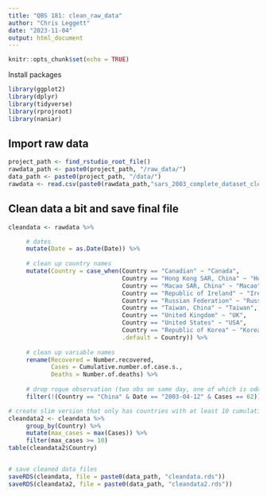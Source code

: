```yaml
---
title: "QBS 181: clean_raw_data"
author: "Chris Leggett"
date: "2023-11-04"
output: html_document
---
```


```r
knitr::opts_chunk$set(echo = TRUE)
```

Install packages
```r
library(ggplot2)
library(dplyr)
library(tidyverse)
library(rprojroot)
library(naniar)
```


## Import raw data

```r
project_path <- find_rstudio_root_file()
rawdata_path <- paste0(project_path, "/raw_data/")
data_path <- paste0(project_path, "/data/")
rawdata <- read.csv(paste0(rawdata_path,"sars_2003_complete_dataset_clean.csv"))
```


## Clean data a bit and save final file

```r

cleandata <- rawdata %>%

     # dates
     mutate(Date = as.Date(Date)) %>%
          
     # clean up country names
     mutate(Country = case_when(Country == "Canadian" ~ "Canada",
                                Country == "Hong Kong SAR, China" ~ "Hong Kong",
                                Country == "Macao SAR, China" ~ "Macao",
                                Country == "Republic of Ireland" ~ "Ireland",
                                Country == "Russian Federation" ~ "Russia",
                                Country == "Taiwan, China" ~ "Taiwan",
                                Country == "United Kingdom" ~ "UK",
                                Country == "United States" ~ "USA",
                                Country == "Republic of Korea" ~ "Korea",
                                .default = Country)) %>%
     
     # clean up variable names
     rename(Recovered = Number.recovered, 
            Cases = Cumulative.number.of.case.s.,
            Deaths = Number.of.deaths) %>%
     
     # drop rogue observation (two obs on same day, one of which is odd)
     filter(!(Country == "China" & Date == "2003-04-12" & Cases == 62))

# create slim version that only has countries with at least 10 cumulative cases
cleandata2 <- cleandata %>%
     group_by(Country) %>%
     mutate(max_cases = max(Cases)) %>%
     filter(max_cases >= 10)
table(cleandata2$Country)


# save cleaned data files 
saveRDS(cleandata, file = paste0(data_path, "cleandata.rds"))
saveRDS(cleandata2, file = paste0(data_path, "cleandata2.rds"))

```




